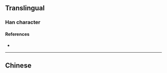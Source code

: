 {{also|嘯}}
{{character info/new}}
==Translingual==
{{Han simplified forms|嘯|嘨|啸|ex=y}}

===Han character===
{{Han char|rn=30|rad=口|as=08|sn=11|four=|canj=RLX,XRLX|ids=⿰口肃}}

====References====
* {{Han ref|kx=0196.261|hdz=10647.030|uh=5578|ud=21880}}

----

==Chinese==
{{zh-see|嘯}}